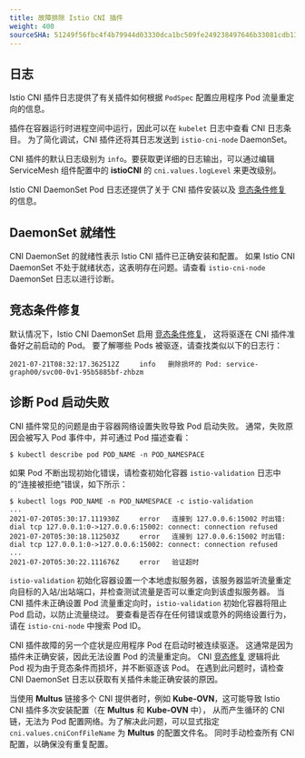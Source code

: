 ```yaml
---
title: 故障排除 Istio CNI 插件
weight: 400
sourceSHA: 51249f56fbc4f4b79944d03330dca1bc509fe249238497646b33081cdb13e62e
---
```


## 日志

Istio CNI 插件日志提供了有关插件如何根据 `PodSpec` 配置应用程序 Pod 流量重定向的信息。

插件在容器运行时进程空间中运行，因此可以在 `kubelet` 日志中查看 CNI 日志条目。
为了简化调试，CNI 插件还将其日志发送到 `istio-cni-node` DaemonSet。

CNI 插件的默认日志级别为 `info`。要获取更详细的日志输出，可以通过编辑 ServiceMesh 组件配置中的 **istioCNI** 的 `cni.values.logLevel` 来更改级别。

Istio CNI DaemonSet Pod 日志还提供了关于 CNI 插件安装以及 [竞态条件修复](../install/create_service_mesh/istio-cni.mdx#race-condition--mitigation) 的信息。

## DaemonSet 就绪性

CNI DaemonSet 的就绪性表示 Istio CNI 插件已正确安装和配置。
如果 Istio CNI DaemonSet 不处于就绪状态，这表明存在问题。请查看 `istio-cni-node` DaemonSet 日志以进行诊断。

## 竞态条件修复

默认情况下，Istio CNI DaemonSet 启用 [竞态条件修复](../install/create_service_mesh/istio-cni.mdx#race-condition--mitigation)，
这将驱逐在 CNI 插件准备好之前启动的 Pod。
要了解哪些 Pods 被驱逐，请查找类似以下的日志行：

```
2021-07-21T08:32:17.362512Z     info   删除损坏的 Pod: service-graph00/svc00-0v1-95b5885bf-zhbzm
```

## 诊断 Pod 启动失败

CNI 插件常见的问题是由于容器网络设置失败导致 Pod 启动失败。
通常，失败原因会被写入 Pod 事件中，并可通过 Pod 描述查看：

```
$ kubectl describe pod POD_NAME -n POD_NAMESPACE
```

如果 Pod 不断出现初始化错误，请检查初始化容器 `istio-validation` 日志中的“连接被拒绝”错误，如下所示：

```
$ kubectl logs POD_NAME -n POD_NAMESPACE -c istio-validation
...
2021-07-20T05:30:17.111930Z     error   连接到 127.0.0.6:15002 时出错: dial tcp 127.0.0.1:0->127.0.0.6:15002: connect: connection refused
2021-07-20T05:30:18.112503Z     error   连接到 127.0.0.6:15002 时出错: dial tcp 127.0.0.1:0->127.0.0.6:15002: connect: connection refused
...
2021-07-20T05:30:22.111676Z     error   验证超时
```

`istio-validation` 初始化容器设置一个本地虚拟服务器，该服务器监听流量重定向目标的入站/出站端口，并检查测试流量是否可以重定向到该虚拟服务器。
当 CNI 插件未正确设置 Pod 流量重定向时，`istio-validation` 初始化容器将阻止 Pod 启动，以防止流量绕过。
要查看是否存在任何错误或意外的网络设置行为，请在 `istio-cni-node` 中搜索 Pod ID。

CNI 插件故障的另一个症状是应用程序 Pod 在启动时被连续驱逐。
这通常是因为插件未正确安装，因此无法设置 Pod 的流量重定向。
CNI [竞态修复](../install/create_service_mesh/istio-cni.mdx#race-condition--mitigation) 逻辑将此 Pod 视为由于竞态条件而损坏，并不断驱逐该 Pod。
在遇到此问题时，请检查 CNI DaemonSet 日志以获取有关插件未能正确安装的原因。

当使用 **Multus** 链接多个 CNI 提供者时，例如 **Kube-OVN**，这可能导致 Istio CNI 插件多次安装配置（在 **Multus** 和 **Kube-OVN** 中），
从而产生循环的 CNI 链，无法为 Pod 配置网络。为了解决此问题，可以显式指定 `cni.values.cniConfFileName` 为 **Multus** 的配置文件名。
同时手动检查所有 CNI 配置，以确保没有重复配置。
